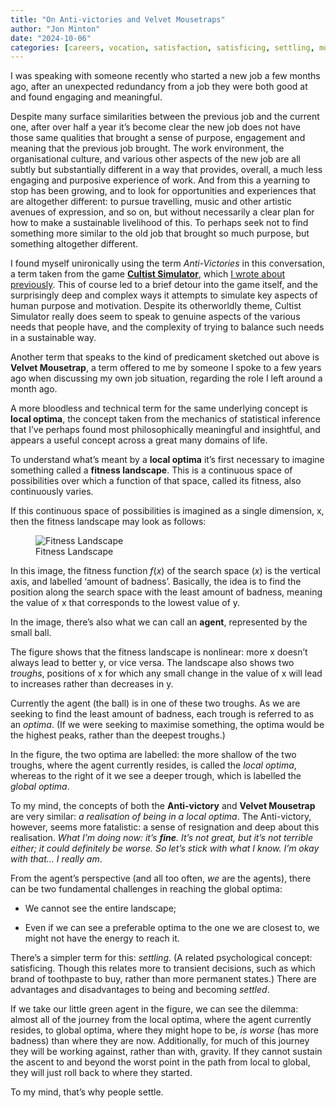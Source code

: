 ```yaml
---
title: "On Anti-victories and Velvet Mousetraps"
author: "Jon Minton"
date: "2024-10-06"
categories: [careers, vocation, satisfaction, satisficing, settling, motivation, optima]
---
```


I was speaking with someone recently who started a new job a few months ago, after an unexpected redundancy from a job they were both good at and found engaging and meaningful.

Despite many surface similarities between the previous job and the current one, after over half a year it's become clear the new job does not have those same qualities that brought a sense of purpose, engagement and meaning that the previous job brought. The work environment, the organisational culture, and various other aspects of the new job are all subtly but substantially different in a way that provides, overall, a much less engaging and purposive experience of work. And from this a yearning to stop has been growing, and to look for opportunities and experiences that are altogether different: to pursue travelling, music and other artistic avenues of expression, and so on, but without necessarily a clear plan for how to make a sustainable livelihood of this. To perhaps seek not to find something more similar to the old job that brought so much purpose, but something altogether different.

I found myself unironically using the term *Anti-Victories* in this conversation, a term taken from the game [**Cultist Simulator**](https://cultistsimulator.fandom.com/wiki/Cultist_Simulator_Wiki), which [I wrote about previously](../unpop/psychomechanics-of-cultist-simulator/index.qmd). This of course led to a brief detour into the game itself, and the surprisingly deep and complex ways it attempts to simulate key aspects of human purpose and motivation. Despite its otherworldly theme, Cultist Simulator really does seem to speak to genuine aspects of the various needs that people have, and the complexity of trying to balance such needs in a sustainable way.

Another term that speaks to the kind of predicament sketched out above is **Velvet Mousetrap**, a term offered to me by someone I spoke to a few years ago when discussing my own job situation, regarding the role I left around a month ago.

A more bloodless and technical term for the same underlying concept is **local optima**, the concept taken from the mechanics of statistical inference that I've perhaps found most philosophically meaningful and insightful, and appears a useful concept across a great many domains of life.

To understand what's meant by a **local optima** it's first necessary to imagine something called a **fitness landscape**. This is a continuous space of possibilities over which a function of that space, called its fitness, also continuously varies.

If this continuous space of possibilities is imagined as a single dimension, x, then the fitness landscape may look as follows:

![Fitness Landscape](optima-fitness-landscape.png)

In this image, the fitness function $f(x)$ of the search space ($x$) is the vertical axis, and labelled 'amount of badness'. Basically, the idea is to find the position along the search space with the least amount of badness, meaning the value of x that corresponds to the lowest value of y.

In the image, there's also what we can call an **agent**, represented by the small ball.

The figure shows that the fitness landscape is nonlinear: more x doesn't always lead to better y, or vice versa. The landscape also shows two *troughs*, positions of x for which any small change in the value of x will lead to increases rather than decreases in y.

Currently the agent (the ball) is in one of these two troughs. As we are seeking to find the least amount of badness, each trough is referred to as an *optima*. (If we were seeking to maximise something, the optima would be the highest peaks, rather than the deepest troughs.)

In the figure, the two optima are labelled: the more shallow of the two troughs, where the agent currently resides, is called the *local optima*, whereas to the right of it we see a deeper trough, which is labelled the *global optima*.

To my mind, the concepts of both the **Anti-victory** and **Velvet Mousetrap** are very similar: *a realisation of being in a local optima*. The Anti-victory, however, seems more fatalistic: a sense of resignation and deep about this realisation. *What I'm doing now: it's **fine**. It's not great, but it's not terrible either; it could definitely be worse. So let's stick with what I know. I'm okay with that... I really am*.

From the agent's perspective (and all too often, *we* are the agents), there can be two fundamental challenges in reaching the global optima:

-   We cannot see the entire landscape;

-   Even if we can see a preferable optima to the one we are closest to, we might not have the energy to reach it.

There's a simpler term for this: *settling*. (A related psychological concept: satisficing. Though this relates more to transient decisions, such as which brand of toothpaste to buy, rather than more permanent states.) There are advantages and disadvantages to being and becoming *settled*.

If we take our little green agent in the figure, we can see the dilemma: almost all of the journey from the local optima, where the agent currently resides, to global optima, where they might hope to be, *is worse* (has more badness) than where they are now. Additionally, for much of this journey they will be working against, rather than with, gravity. If they cannot sustain the ascent to and beyond the worst point in the path from local to global, they will just roll back to where they started.

To my mind, that's why people settle.